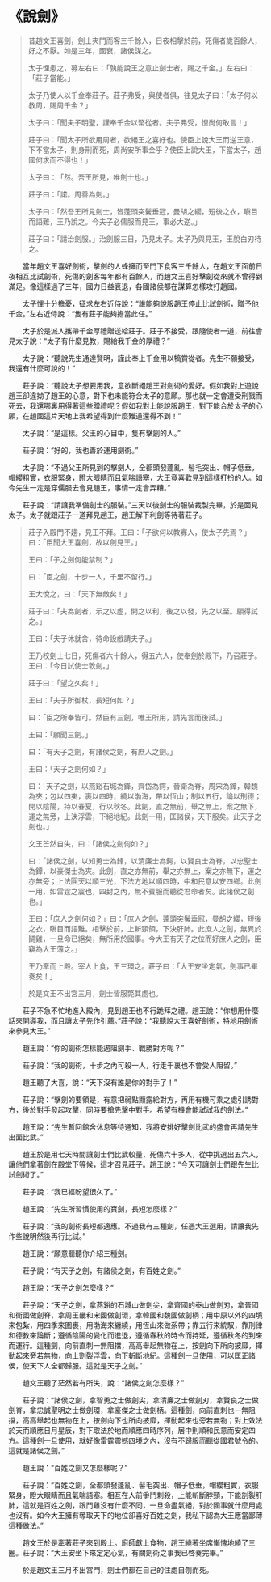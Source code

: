 # 《說劍》

> 昔趙文王喜劍，劍士夾門而客三千餘人，日夜相擊於前，死傷者歲百餘人，好之不厭。如是三年，國衰，諸侯謀之。
>
> 太子悝患之，募左右曰：「孰能說王之意止劍士者，賜之千金。」左右曰：「莊子當能。」
>
> 太子乃使人以千金奉莊子。莊子弗受，與使者俱，往見太子曰：「太子何以教周，賜周千金？」
>
> 太子曰：「聞夫子明聖，謹奉千金以幣從者。夫子弗受，悝尚何敢言！」
>
> 莊子曰：「聞太子所欲用周者，欲絕王之喜好也。使臣上說大王而逆王意，下不當太子，則身刑而死，周尚安所事金乎？使臣上說大王，下當太子，趙國何求而不得也！」
>
> 太子曰︰「然。吾王所見，唯劍士也。」
>
> 莊子曰：「諾。周善為劍。」
>
> 太子曰：「然吾王所見劍士，皆蓬頭突鬢垂冠，曼胡之纓，短後之衣，瞋目而語難，王乃說之。今夫子必儒服而見王，事必大逆。」
>
> 莊子曰：「請治劍服。」治劍服三日，乃見太子。太子乃與見王，王脫白刃待之。

&emsp;&emsp;當年趙文王喜好劍術，擊劍的人蜂擁而至門下食客三千餘人，在趙文王面前日夜相互比試劍術，死傷的劍客每年都有百餘人，而趙文王喜好擊劍從來就不曾得到滿足。像這樣過了三年，國力日益衰退，各國諸侯都在謀算怎樣攻打趙國。

&emsp;&emsp;太子悝十分擔憂，征求左右近侍說：“誰能夠說服趙王停止比試劍術，贈予他千金。”左右近侍說：“隻有莊子能夠擔當此任。”

&emsp;&emsp;太子於是派人攜帶千金厚禮贈送給莊子。莊子不接受，跟隨使者一道，前往會見太子說：“太子有什麼見教，賜給我千金的厚禮？”

&emsp;&emsp;太子說：“聽說先生通達賢明，謹此奉上千金用以犒賞從者。先生不願接受，我還有什麼可說的！”

&emsp;&emsp;莊子說：“聽說太子想要用我，意欲斷絕趙王對劍術的愛好。假如我對上遊說趙王卻違拗了趙王的心意，對下也未能符合太子的意願。那也就一定會遭受刑戮而死去，我還哪裏用得著這些贈禮呢？假如我對上能說服趙王，對下能合於太子的心願，在趙國這片天地上我希望得到什麼難道還得不到！”

&emsp;&emsp;太子說：“是這樣。父王的心目中，隻有擊劍的人。”

&emsp;&emsp;莊子說：“好的，我也善於運用劍術。”

&emsp;&emsp;太子說：“不過父王所見到的擊劍人，全都頭發蓬亂、髻毛突出、帽子低垂，帽纓粗實，衣服緊身，瞪大眼睛而且氣喘語塞，大王竟喜歡見到這樣打扮的人。如今先生一定是穿儒服去會見趙王，事情一定會弄糟。”

&emsp;&emsp;莊子說：“請讓我準備劍士的服裝。”三天以後劍士的服裝裁製完畢，於是面見太子。太子就跟莊子一道拜見趙王，趙王解下利劍等待著莊子。

> 莊子入殿門不趨，見王不拜。王曰：「子欲何以教寡人，使太子先焉？」曰：「臣聞大王喜劍，故以劍見王。」
>
> 王曰：「子之劍何能禁制？」
>
> 曰：「臣之劍，十步一人，千里不留行。」
>
> 王大悅之，曰：「天下無敵矣！」
>
> 莊子曰：「夫為劍者，示之以虛，開之以利，後之以發，先之以至。願得試之。」
>
> 王曰：「夫子休就舍，待命設戲請夫子。」
>
> 王乃校劍士七日，死傷者六十餘人，得五六人，使奉劍於殿下，乃召莊子。王曰：「今日試使士敦劍。」
>
> 莊子曰：「望之久矣！」
>
> 王曰：「夫子所御杖，長短何如？」
>
> 曰：「臣之所奉皆可。然臣有三劍，唯王所用，請先言而後試。」
>
> 王曰：「願聞三劍。」
>
> 曰：「有天子之劍，有諸侯之劍，有庶人之劍。」
>
> 王曰：「天子之劍何如？」
>
> 曰：「天子之劍，以燕谿石城為鋒，齊岱為鍔，晉衛為脊，周宋為鐔，韓魏為夾；包以四夷，裹以四時，繞以渤海，帶以恆山；制以五行，論以刑德；開以陰陽，持以春夏，行以秋冬。此劍，直之無前，舉之無上，案之無下，運之無旁，上決浮雲，下絕地紀。此劍一用，匡諸侯，天下服矣。此天子之劍也。」
>
> 文王芒然自失，曰：「諸侯之劍何如？」
>
> 曰：「諸侯之劍，以知勇士為鋒，以清廉士為鍔，以賢良士為脊，以忠聖士為鐔，以豪傑士為夾。此劍，直之亦無前，舉之亦無上，案之亦無下，運之亦無旁；上法圓天以順三光，下法方地以順四時，中和民意以安四鄉。此劍一用，如雷霆之震也，四封之內，無不賓服而聽從君命者矣。此諸侯之劍也。」
>
> 王曰：「庶人之劍何如？」曰：「庶人之劍，蓬頭突鬢垂冠，曼胡之纓，短後之衣，瞋目而語難。相擊於前，上斬頸領，下決肝肺。此庶人之劍，無異於鬬雞，一旦命已絕矣，無所用於國事。今大王有天子之位而好庶人之劍，臣竊為大王薄之。」
>
> 王乃牽而上殿。宰人上食，王三環之。莊子曰：「大王安坐定氣，劍事已畢奏矣！」
>
> 於是文王不出宮三月，劍士皆服斃其處也。

&emsp;&emsp;莊子不急不忙地進入殿內，見到趙王也不行跪拜之禮。趙王說：“你想用什麼話來開導我，而且讓太子先作引薦。”莊子說：“我聽說大王喜好劍術，特地用劍術來參見大王。”

&emsp;&emsp;趙王說：“你的劍術怎樣能遏阻劍手、戰勝對方呢？”

&emsp;&emsp;莊子說：“我的劍術，十步之內可殺一人，行走千裏也不會受人阻留。”

&emsp;&emsp;趙王聽了大喜，說：“天下沒有誰是你的對手了！”

&emsp;&emsp;莊子說：“擊劍的要領是，有意把弱點顯露給對方，再用有機可乘之處引誘對方，後於對手發起攻擊，同時要搶先擊中對手。希望有機會能試試我的劍法。”

&emsp;&emsp;趙王說：“先生暫回館舍休息等待通知，我將安排好擊劍比武的盛會再請先生出面比武。”

&emsp;&emsp;趙王於是用七天時間讓劍士們比武較量，死傷六十多人，從中挑選出五六人，讓他們拿著劍在殿堂下等候，這才召見莊子。趙王說：“今天可讓劍士們跟先生比試劍術了。”

&emsp;&emsp;莊子說：“我已經盼望很久了。”

&emsp;&emsp;趙王說：“先生所習慣使用的寶劍，長短怎麼樣？”

&emsp;&emsp;莊子說：“我的劍術長短都適應。不過我有三種劍，任憑大王選用，請讓我先作些說明然後再行比試。”

&emsp;&emsp;趙王說：“願意聽聽你介紹三種劍。

&emsp;&emsp;莊子說：“有天子之劍，有諸侯之劍，有百姓之劍。”

&emsp;&emsp;趙王說：“天子之劍怎麼樣？”

&emsp;&emsp;莊子說：“天子之劍，拿燕谿的石城山做劍尖，拿齊國的泰山做劍刃，拿晉國和衛國做劍脊，拿周王畿和宋國做劍環，拿韓國和魏國做劍柄；用中原以外的四境來包紮，用四季來圍裹，用渤海來纏繞，用恆山來做系帶；靠五行來統馭，靠刑律和德教來論斷；遵循陰陽的變化而進退，遵循春秋的時令而持延，遵循秋冬的到來而運行。這種劍，向前直刺一無阻擋，高高舉起無物在上，按劍向下所向披靡，揮動起來旁若無物，向上割裂浮雲，向下斬斷地紀。這種劍一旦使用，可以匡正諸侯，使天下人全都歸服。這就是天子之劍。”

&emsp;&emsp;趙文王聽了茫然若有所失，說：“諸侯之劍怎麼樣？”

&emsp;&emsp;莊子說：“諸侯之劍，拿智勇之士做劍尖，拿清廉之士做劍刃，拿賢良之士做劍脊，拿忠誠聖明之士做劍環，拿豪傑之士做劍柄。這種劍，向前直刺也一無阻擋，高高舉起也無物在上，按劍向下也所向披靡，揮動起來也旁若無物；對上效法於天而順應日月星辰，對下取法於地而順應四時序列，居中則順和民意而安定四方。這種劍一旦使用，就好像雷霆震撼四境之內，沒有不歸服而聽從國君號令的。這就是諸侯之劍。”

&emsp;&emsp;趙王說：“百姓之劍又怎麼樣呢？”

&emsp;&emsp;莊子說：“百姓之劍，全都頭發蓬亂、髻毛突出、帽子低垂，帽纓粗實，衣服緊身，瞪大眼睛而且氣喘語塞。相互在人前爭鬥刺殺，上能斬斷脖頸，下能剖裂肝肺，這就是百姓之劍，跟鬥雞沒有什麼不同，一旦命盡氣絕，對於國事就什麼用處也沒有。如今大王擁有奪取天下的地位卻喜好百姓之劍，我私下認為大王應當鄙薄這種做法。”

&emsp;&emsp;趙文王於是牽著莊子來到殿上。廚師獻上食物，趙王繞著坐席慚愧地繞了三圈。莊子說：“大王安坐下來定定心氣，有關劍術之事我已啓奏完畢。”

&emsp;&emsp;於是趙文王三月不出宮門，劍士們都在自己的住處自刎而死。
